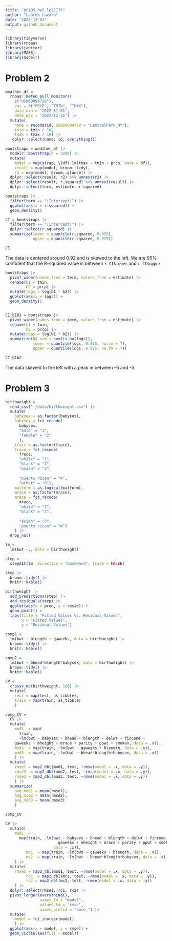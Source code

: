 ```yaml
---
title: "p8105_hw5_lel2176"
author: "Lauren Lazaro"
date: "2023-12-01"
output: github_document
---
```


```r
library(tidyverse)
library(rnoaa)
library(janitor)
library(MASS)
library(modelr)
```


# Problem 2

```r
weather_df = 
  rnoaa::meteo_pull_monitors(
    c("USW00094728"),
    var = c("PRCP", "TMIN", "TMAX"), 
    date_min = "2022-01-01",
    date_max = "2022-12-31") |>
  mutate(
    name = recode(id, USW00094728 = "CentralPark_NY"),
    tmin = tmin / 10,
    tmax = tmax / 10) |>
   dplyr::select(name, id, everything())

bootstraps = weather_df |> 
  modelr::bootstrap(n = 5000) |> 
  mutate(
    model = map(strap, \(df) lm(tmax ~ tmin + prcp, data = df)),
    result = map(model, broom::tidy),
    r2 = map(model, broom::glance)) |> 
  dplyr::select(result, r2) %>% unnest(r2) |> 
  dplyr::select(result, r.squared) %>% unnest(result) |> 
  dplyr::select(term, estimate, r.squared) 

bootstraps |> 
  filter(term == "(Intercept)") |> 
  ggplot(aes(x = r.squared)) +
  geom_density()

CI = bootstraps |> 
  filter(term == "(Intercept)") |> 
  dplyr::select(r.squared) |> 
  summarize(lower = quantile(r.squared, 0.025), 
            upper = quantile(r.squared, 0.975))

CI
```

The data is centered around 0.92 and is skewed to the left. We are 95% confident that the R-squared value is between `r CI$lower` and `r CI$upper`

```r

bootstraps |> 
  pivot_wider(names_from = term, values_from = estimate) |>  
  rename(b1 = tmin, 
         b2 = prcp) |>  
  mutate(logs = log(b1 * b2)) |>  
  ggplot(aes(x = logs)) + 
  geom_density()


CI_b1b2 = bootstraps |> 
  pivot_wider(names_from = term, values_from = estimate) |>  
  rename(b1 = tmin, 
         b2 = prcp) |>  
  mutate(logs = log(b1 * b2)) |> 
  summarize(NA_num = sum(is.na(logs)),
            lower = quantile(logs, 0.025, na.rm = T), 
            upper = quantile(logs, 0.975, na.rm = T))

CI_b1b2
```

The data skewed to the left with a peak in between -6 and -5.


# Problem 3


```r
birthweight =
  read_csv("./data/birthweight.csv") |> 
  mutate(
    babysex = as.factor(babysex),
    babysex = fct_recode(
      babysex, 
      "male" = "1", 
      "female" = "2"
      ),
    frace = as.factor(frace),
    frace = fct_recode(
      frace, 
      "white" = "1", 
      "black" = "2", 
      "asian" = "3", 
                       
      "puerto rican" = "4", 
      "other" = "8"),
    malform = as.logical(malform),
    mrace = as.factor(mrace),
    mrace = fct_recode(
      mrace, 
      "white" = "1", 
      "black" = "2", 
                       
      "asian" = "3", 
      "puerto rican" = "4")
    ) |> 
  drop_na()

lm =
  lm(bwt ~., data = birthweight)

step =
  stepAIC(lm, direction = "backward", trace = FALSE)

step |> 
  broom::tidy() |> 
  knitr::kable()

birthweight |>  
  add_predictions(step) |>  
  add_residuals(step) |>  
  ggplot(aes(x = pred, y = resid)) + 
  geom_point() +
  labs(title = "Fitted Values Vs. Residual Values", 
       x = "Fitted Values",
       y = "Residual Values")

comp1 =
  lm(bwt ~ blength + gaweeks, data = birthweight) |> 
  broom::tidy() |> 
  knitr::kable()

comp2 =
  lm(bwt ~ bhead*blength*babysex, data = birthweight) |> 
  broom::tidy() |> 
  knitr::kable()

CV =
  crossv_mc(birthweight, 100) |> 
  mutate(
    test = map(test, as_tibble),
    train = map(train, as_tibble) 
    )

comp_CV =
  CV |>  
  mutate(
    mod1  = map(
      train, 
      ~lm(bwt ~ babysex + bhead + blength + delwt + fincome + 
    gaweeks + mheight + mrace + parity + ppwt + smoken, data = .x)),
    mod2  = map(train, ~lm(bwt ~ gaweeks + blength, data = .x)),
    mod3  = map(train, ~lm(bwt ~ bhead*blength*babysex, data = .x))
    ) |>  
  mutate(
    rmse1 = map2_dbl(mod1, test, ~rmse(model = .x, data = .y)),
    rmse2  = map2_dbl(mod2, test, ~rmse(model = .x, data = .y)),
    rmse3 = map2_dbl(mod3, test, ~rmse(model = .x, data = .y))
    ) |>  
  summarize(
    avg_mod1 = mean(rmse1),
    avg_mod2 = mean(rmse2),
    avg_mod3 = mean(rmse3)
    )

comp_CV

CV |>  
  mutate(
    mod1  = 
      map(train, ~lm(bwt ~ babysex + bhead + blength + delwt + fincome + 
                       gaweeks + mheight + mrace + parity + ppwt + smoken, 
                     data = .x)),
         mc1  = map(train, ~lm(bwt ~ gaweeks + blength, data = .x)),
         mc2  = map(train, ~lm(bwt ~ bhead*blength*babysex, data = .x))
    ) |>  
  mutate(
    rmse1 = map2_dbl(mod1, test, ~rmse(model = .x, data = .y)),
         rc1  = map2_dbl(mc1, test, ~rmse(model = .x, data = .y)),
         rc2 = map2_dbl(mc2, test, ~rmse(model = .x, data = .y))
    ) |> 
  dplyr::select(rmse1, rc1, rc2) |>   
  pivot_longer(everything(),
               names_to = "model", 
               values_to = "rmse",
               names_prefix = "rmse_") |> 
  mutate(
    model = fct_inorder(model)
    ) |>  
  ggplot(aes(x = model, y = rmse)) + 
  geom_violin(aes(fill = model))
```
